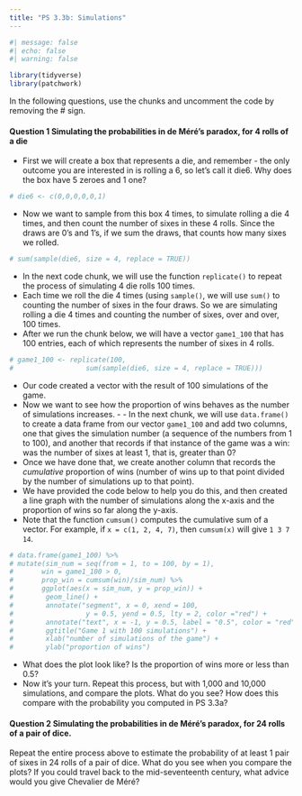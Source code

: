 ```yaml
---
title: "PS 3.3b: Simulations"
---
```




```r
#| message: false
#| echo: false
#| warning: false

library(tidyverse)
library(patchwork)
```

In the following questions, use the chunks and uncomment the code by removing the # sign.

#### Question 1 Simulating the probabilities in de Méré's paradox, for 4 rolls of a die

- First we will create a box that represents a die, and remember - the only outcome you are interested in is rolling a 6, so let's call it die6. Why does the box have 5 zeroes and 1 one?

```r
# die6 <- c(0,0,0,0,0,1)
```

- Now we want to sample from this box 4 times, to simulate rolling a die 4 times, and then count the number of sixes in these 4 rolls. Since the draws are 0's and 1's, if we sum the draws, that counts how many sixes we rolled. 

```r
# sum(sample(die6, size = 4, replace = TRUE))
```

- In the next code chunk, we will use the function `replicate()` to repeat the process of simulating 4 die rolls 100 times. 
- Each time we roll the die 4 times (using `sample()`, we will use `sum()` to counting the number of sixes in the four draws. So we are simulating rolling a die 4 times and counting the number of sixes, over and over, 100 times. 
- After we run the chunk below, we will have a vector `game1_100` that has 100 entries, each of which represents the number of sixes in 4 rolls.

```r
# game1_100 <- replicate(100, 
#                  sum(sample(die6, size = 4, replace = TRUE)))
```

- Our code created a vector with the result of 100 simulations of the game. 
- Now we want to see how the proportion of wins behaves as the number of simulations increases. - - In the next chunk, we will use `data.frame()` to create a data frame from our vector `game1_100` and add two columns, one that gives the simulation number (a sequence of the numbers from 1 to 100), and another that records if that instance of the game was a win: was the number of sixes at least 1, that is, greater than 0?
- Once we have done that, we create another column that records the *cumulative* proportion of wins (number of wins up to that point divided by the number of simulations up to that point).
- We have provided the code below to help you do this, and then created a line graph with the number of simulations along the x-axis and the proportion of wins so far along the y-axis. 
- Note that the function `cumsum()` computes the cumulative sum of a vector. For example, if `x = c(1, 2, 4, 7)`, then `cumsum(x)` will give `1 3 7 14`.  

```r
# data.frame(game1_100) %>% 
# mutate(sim_num = seq(from = 1, to = 100, by = 1),
#       win = game1_100 > 0,
#       prop_win = cumsum(win)/sim_num) %>%
#       ggplot(aes(x = sim_num, y = prop_win)) +
#        geom_line() + 
#        annotate("segment", x = 0, xend = 100, 
#                  y = 0.5, yend = 0.5, lty = 2, color ="red") +
#        annotate("text", x = -1, y = 0.5, label = "0.5", color = "red") + 
#        ggtitle("Game 1 with 100 simulations") +
#        xlab("number of simulations of the game") +
#        ylab("proportion of wins")
```


- What does the plot look like? Is the proportion of wins more or less than 0.5?
- Now it's your turn. Repeat this process, but with 1,000 and 10,000 simulations, and compare the plots. What do you see? How does this compare with the probability you computed in PS 3.3a?

#### Question 2 Simulating the probabilities in de Méré's paradox, for 24 rolls of a pair of dice.

Repeat the entire process above to estimate the probability of at least 1 pair of sixes in 24 rolls of a pair of dice. What do you see when you compare the plots? If you could travel back to the mid-seventeenth century, what advice would you give Chevalier de Méré?